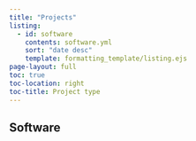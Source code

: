 ```yaml
---
title: "Projects"
listing:
  - id: software
    contents: software.yml
    sort: "date desc"
    template: formatting_template/listing.ejs
page-layout: full
toc: true
toc-location: right
toc-title: Project type
---
```



## Software

:::{#software}
:::
